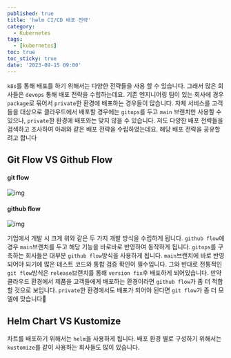 ```yaml
---
published: true
title: 'helm CI/CD 배포 전략'
category:
  - Kubernetes
tags:
  - [kubernetes]
toc: true
toc_sticky: true
date: '2023-09-15 09:00'
---
```


`k8s`를 통해 배포를 하기 위해서는 다양한 전략들을 사용 할 수 있습니다. 그래서 많은 회사들은 `devops` 통해 배포 전략을 수립하는데요. 기존 엔지니어링 팀이 있는 회사에 경우 `package`로 묶어서 `private`한 환경에 배포하는 경우들이 많습니다. 자체 서비스를 고객들을 대상으로 클라우드에서 배포할 경우에는 `gitops`를 두고 `main` 브랜치만 사용할 수 있으나, `private`한 환경에 배포와는 맞지 않을 수 있습니다. 저도 다양한 배포 전략들을 검색하고 조사하여 아래와 같은 배포 전략을 수립하였는데요. 해당 배포 전략을 공유할려고 합니다

## Git Flow VS Github Flow

#### git flow

![img](https://blog.kakaocdn.net/dn/ebj1jK/btrLD1enloU/wTI6Zq2iPLHI7fQOmjIeKk/img.png)

#### github flow

![img](https://blog.kakaocdn.net/dn/chZkih/btrLDZ8HnfJ/Lw4h7KftKky6jxcz4U5ft0/img.png)

기업에서 개발 시 크게 위와 같은 두 가지 개발 방식을 수립하게 됩니다. `github flow`에 경우 `main`브랜치를 두고 해당 기능을 바로바로 반영하여 동작하게 됩니다. `gitops`를 구축하는 회사들은 대부분 `github flow`방식을 사용하게 됩니다. `main`브랜치에 바로 반영되어야 되기에 많은 테스트 코드와 통합 검증 확인이 필수입니다. 그와 반대로 전통적인 `git flow`방식은 `release`브랜치를 통해 `version fix`후 배포하게 되어있습니다. 만약 클라우드 환경에서 제품을 고객들에게 배포하는 환경이라면 `github flow`가 좀 더 적합할 것으로 보입니다. `private`한 환경에서도 배포가 되어야 된다면 `git flow`가 좀 더 모델에 맞습니다🤣

## Helm Chart VS Kustomize

차트를 배포하기 위해서는 `helm`을 사용하게 됩니다. 배포 환경 별로 구성하기 위해서는 `kustomize`를 같이 사용하는 회사들도 많이 있습니다.
